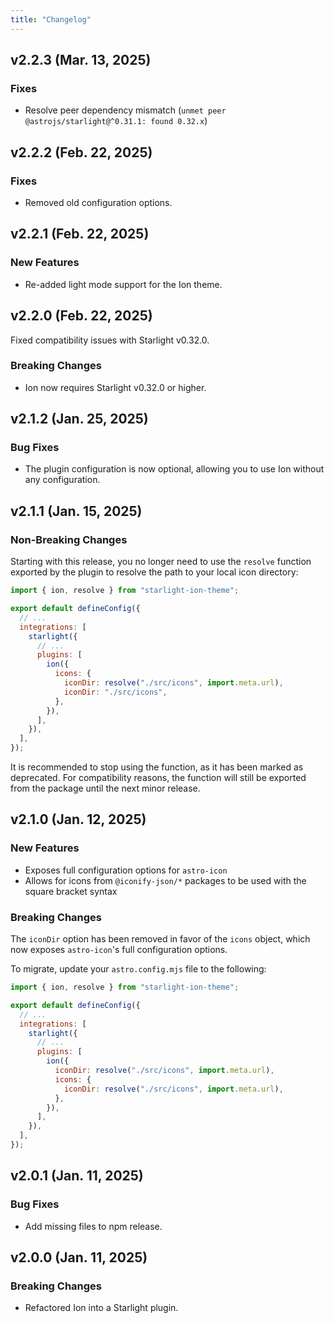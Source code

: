 ```yaml
---
title: "Changelog"
---
```


## v2.2.3 (Mar. 13, 2025)

### Fixes

- Resolve peer dependency mismatch (`unmet peer @astrojs/starlight@^0.31.1: found 0.32.x`)

## v2.2.2 (Feb. 22, 2025)

### Fixes

- Removed old configuration options.

## v2.2.1 (Feb. 22, 2025)

### New Features

- Re-added light mode support for the Ion theme.

## v2.2.0 (Feb. 22, 2025)

Fixed compatibility issues with Starlight v0.32.0.

### Breaking Changes

- Ion now requires Starlight v0.32.0 or higher.

## v2.1.2 (Jan. 25, 2025)

### Bug Fixes

- The plugin configuration is now optional, allowing you to use Ion without any configuration.

## v2.1.1 (Jan. 15, 2025)

### Non-Breaking Changes

Starting with this release, you no longer need to use the `resolve` function exported by the plugin to resolve the path to your local icon directory:

```js del={11} ins={12}
import { ion, resolve } from "starlight-ion-theme";

export default defineConfig({
  // ...
  integrations: [
    starlight({
      // ...
      plugins: [
        ion({
          icons: {
            iconDir: resolve("./src/icons", import.meta.url),
            iconDir: "./src/icons",
          },
        }),
      ],
    }),
  ],
});
```

It is recommended to stop using the function, as it has been marked as deprecated. For compatibility reasons, the function will still be exported from the package until the next minor release.

## v2.1.0 (Jan. 12, 2025)

### New Features

- Exposes full configuration options for `astro-icon`
- Allows for icons from `@iconify-json/*` packages to be used with the square bracket syntax

### Breaking Changes

The `iconDir` option has been removed in favor of the `icons` object, which now exposes `astro-icon`'s full configuration options.

To migrate, update your `astro.config.mjs` file to the following:

```js del={10} ins={11-13}
import { ion, resolve } from "starlight-ion-theme";

export default defineConfig({
  // ...
  integrations: [
    starlight({
      // ...
      plugins: [
        ion({
          iconDir: resolve("./src/icons", import.meta.url),
          icons: {
            iconDir: resolve("./src/icons", import.meta.url),
          },
        }),
      ],
    }),
  ],
});
```

## v2.0.1 (Jan. 11, 2025)

### Bug Fixes

- Add missing files to npm release.

## v2.0.0 (Jan. 11, 2025)

### Breaking Changes

- Refactored Ion into a Starlight plugin.
